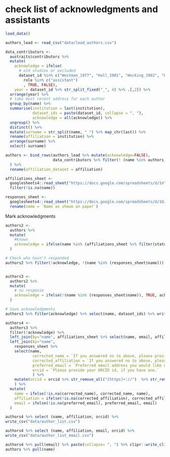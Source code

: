# check list of acknowledgments and assistants

```r
load_data()

authors_lead <- read_csv("data/lead_authors.csv")

data_contributors <- 
  austraits$contributors %>% 
  mutate(
    acknowledge = ifelse(
      # old studies or excluded
      dataset_id %in% c("Westman_1977", "Hall_1981", "Hocking_1982", "Kuo_1982", "Hocking_1986", "Toelken_1996", "Brock_1993", "Forster_1992", "Forster_1995", "Goble_1981") |
        role %in% c("assistant")
        , TRUE, FALSE),
    year = dataset_id %>% str_split_fixed("_", 4) %>% .[,2]) %>% 
  arrange(year) %>%
  # take most recent address for each author
  group_by(name) %>% 
  summarise(institution = last(institution),
            dataset_ids = paste(dataset_id, collapse = ", "),
            acknowledge = all(acknowledge)) %>% 
  ungroup() %>% 
  distinct() %>% 
  mutate(surname = str_split(name, " ") %>% map_chr(last)) %>% 
  rename(affiliation = institution) %>%
  arrange(surname) %>% 
  select(-surname)

authors <- bind_rows(authors_lead %>% mutate(acknowledge=FALSE), 
                     data_contributors %>% filter(! (name %in% authors_lead$name))
  ) %>% 
  rename(affiliation_dataset = affiliation)

affiliations_sheet <- 
  googlesheets4::read_sheet("https://docs.google.com/spreadsheets/d/1nYE5V7utbExcfGmsfILjoXdVsEMDi5CLF_H-uE57EOo/edit#gid=280623389") %>% 
  filter(!is.na(name))

responses_sheet <- 
  googlesheets4::read_sheet("https://docs.google.com/spreadsheets/d/1UJKSb5YMzIMTmEd-PIqgHwxpSkCEHMJN_gf0r1vTmxU/edit#gid=499607997") %>% 
  rename(name = `Name as shown on paper`)

```

Mark acknowledgments

```r
authors2 <- 
  authors %>% 
  mutate(
    #known 
    acknowledge = ifelse(name %in% (affiliations_sheet %>% filter(status != "author") %>% pull(name)), TRUE, acknowledge)
  )

# Check who hasn't responded
authors2 %>% filter(!acknowledge, !(name %in% (responses_sheet$name))) %>% pull(name)


authors3 <- 
  authors2 %>% 
  mutate(
    # no response
    acknowledge = ifelse(!(name %in% (responses_sheet$name)), TRUE, acknowledge)
  )

# Save acknowledgments
authors3 %>% filter(acknowledge) %>% select(name, dataset_ids) %>% write_csv("data/acknowledge_list.csv")

authors4 <- 
  authors3 %>% 
  filter(!acknowledge) %>%
  left_join(by="name", affiliations_sheet %>% select(name, email, affiliation))  %>%
  left_join(by="name",
    responses_sheet %>% 
    select(name, 
            corrected_name = `If you answered no to above, please provide a corrected name`,
            corrected_affiliation = `If you answered no to above, please provide a corrected affiliation`,
            preferred_email = `Preferred email address you would like us to use?  (one only please)`,
            orcid = `Please provide your ORCID id, if you have one.` 
            ) %>%
    mutate(orcid = orcid %>% str_remove_all("[https]+://")  %>% str_remove_all("orcid.org/") )
    ) %>%
  mutate(
    name = ifelse(!is.na(corrected_name), corrected_name, name),
    affiliation = ifelse(!is.na(corrected_affiliation), corrected_affiliation, affiliation),
    email = ifelse(!is.na(preferred_email), preferred_email, email)
  )

authors4 %>% select (name, affiliation, orcid) %>% 
write_csv("data/author_list.csv")

authors4 %>% select (name, affiliation, email, orcid) %>% 
write_csv("data/author_list_email.csv")

```



```r
authors4 %>% pull(email) %>% paste(collapse= ", ") %>% clipr::write_clip()
authors %>% pull(name)
```

